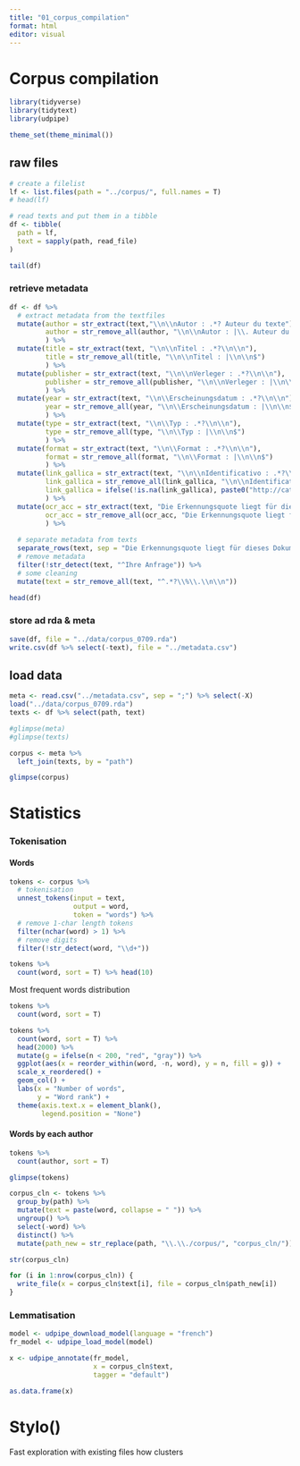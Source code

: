 ```yaml
---
title: "01_corpus_compilation"
format: html
editor: visual
---
```


# Corpus compilation

```r
library(tidyverse)
library(tidytext)
library(udpipe)

theme_set(theme_minimal())
```

## raw files

```r
# create a filelist
lf <- list.files(path = "../corpus/", full.names = T)
# head(lf)

# read texts and put them in a tibble
df <- tibble(
  path = lf,
  text = sapply(path, read_file)
)

tail(df)
```

### retrieve metadata

```r
df <- df %>% 
  # extract metadata from the textfiles
  mutate(author = str_extract(text,"\\n\\nAutor : .*? Auteur du texte"),
         author = str_remove_all(author, "\\n\\nAutor : |\\. Auteur du texte"),
         ) %>%
  mutate(title = str_extract(text, "\\n\\nTitel : .*?\\n\\n"),
         title = str_remove_all(title, "\\n\\nTitel : |\\n\\n$")
         ) %>% 
  mutate(publisher = str_extract(text, "\\n\\nVerleger : .*?\\n\\n"),
         publisher = str_remove_all(publisher, "\\n\\nVerleger : |\\n\\n$")
         ) %>% 
  mutate(year = str_extract(text, "\\n\\Erscheinungsdatum : .*?\\n\\n"),
         year = str_remove_all(year, "\\n\\Erscheinungsdatum : |\\n\\n$")
         ) %>% 
  mutate(type = str_extract(text, "\\n\\Typ : .*?\\n\\n"),
         type = str_remove_all(type, "\\n\\Typ : |\\n\\n$")
         ) %>% 
  mutate(format = str_extract(text, "\\n\\Format : .*?\\n\\n"),
         format = str_remove_all(format, "\\n\\Format : |\\n\\n$")
         ) %>% 
  mutate(link_gallica = str_extract(text, "\\n\\nIdentificativo : .*?\\n\\n"),
         link_gallica = str_remove_all(link_gallica, "\\n\\nIdentificativo : |\\n\\n"),
         link_gallica = ifelse(!is.na(link_gallica), paste0("http://catalogue.bnf.fr/", link_gallica), link_gallica)
         ) %>% 
  mutate(ocr_acc = str_extract(text, "Die Erkennungsquote liegt für dieses Dokument bei .*?\\."),
         ocr_acc = str_remove_all(ocr_acc, "Die Erkennungsquote liegt für dieses Dokument bei |%|\\.")
         ) %>% 
  
  # separate metadata from texts
  separate_rows(text, sep = "Die Erkennungsquote liegt für dieses Dokument bei") %>% 
  # remove metadata
  filter(!str_detect(text, "^Ihre Anfrage")) %>% 
  # some cleaning
  mutate(text = str_remove_all(text, "^.*?\\%\\.\\n\\n"))

head(df)
```

### store ad rda & meta

```r
save(df, file = "../data/corpus_0709.rda")
write.csv(df %>% select(-text), file = "../metadata.csv")
```

## load data

```r
meta <- read.csv("../metadata.csv", sep = ";") %>% select(-X)
load("../data/corpus_0709.rda")
texts <- df %>% select(path, text)

#glimpse(meta)
#glimpse(texts)

corpus <- meta %>% 
  left_join(texts, by = "path")

glimpse(corpus)
```

# Statistics

### Tokenisation

#### Words

```r
tokens <- corpus %>% 
  # tokenisation
  unnest_tokens(input = text,
                output = word,
                token = "words") %>% 
  # remove 1-char length tokens
  filter(nchar(word) > 1) %>% 
  # remove digits 
  filter(!str_detect(word, "\\d+"))

tokens %>% 
  count(word, sort = T) %>% head(10)
```

Most frequent words distribution

```r
tokens %>% 
  count(word, sort = T) 

tokens %>% 
  count(word, sort = T) %>% 
  head(2000) %>% 
  mutate(g = ifelse(n < 200, "red", "gray")) %>% 
  ggplot(aes(x = reorder_within(word, -n, word), y = n, fill = g)) + 
  scale_x_reordered() + 
  geom_col() + 
  labs(x = "Number of words",
       y = "Word rank") + 
  theme(axis.text.x = element_blank(),
        legend.position = "None")
```

#### Words by each author

```r
tokens %>% 
  count(author, sort = T)
```

```r
glimpse(tokens)

corpus_cln <- tokens %>% 
  group_by(path) %>% 
  mutate(text = paste(word, collapse = " ")) %>% 
  ungroup() %>% 
  select(-word) %>% 
  distinct() %>% 
  mutate(path_new = str_replace(path, "\\.\\./corpus/", "corpus_cln/"))

str(corpus_cln)
```

```r
for (i in 1:nrow(corpus_cln)) {
  write_file(x = corpus_cln$text[i], file = corpus_cln$path_new[i])
}
```

### Lemmatisation

```r
model <- udpipe_download_model(language = "french")
fr_model <- udpipe_load_model(model)
```

```r
x <- udpipe_annotate(fr_model,
                     x = corpus_cln$text,
                     tagger = "default")

as.data.frame(x)
```

# Stylo()

Fast exploration with existing files how clusters
